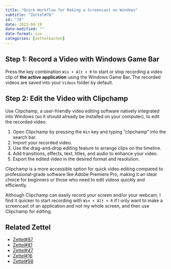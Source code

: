 ```yaml
---
title: "Quick Workflow for Making a Screencast on Windows"
subtitle: "Zettel#78"
id: "78"
date: 2023-04-19
date-modified: ""
date-format: iso
categories: [zettelkasten]
---
```

## Step 1: Record a Video with Windows Game Bar

Press the key combination `Win + Alt + R` to start or stop recording a video clip of **the active application** using the Windows Game Bar. The recorded videos are saved into your `Videos` folder by default.

## Step 2: Edit the Video with Clipchamp

Use Clipchamp, a user-friendly video editing software natively integrated into Windows (so it should already be installed on your computer), to edit the recorded video:

1. Open Clipchamp by pressing the `Win` key and typing "clipchamp" into the search bar.
2. Import your recorded video.
3. Use the drag-and-drop editing feature to arrange clips on the timeline.
4. Add transitions, effects, text, titles, and audio to enhance your video.
5. Export the edited video in the desired format and resolution.

Clipchamp is a more accessible option for quick video editing compared to professional-grade software like Adobe Premiere Pro, making it an ideal choice for beginners or those who need to edit videos quickly and efficiently.

Although Clipchamp can easily record your screen and/or your webcam, I find it quicker to start recording with `Win + Alt + R` if I only want to make a screencast of an application and not my whole screen, and then use Clipchamp for editing.

## Related Zettel

* [Zettel#87](/zettel/87)
* [Zettel#81](/zettel/81)
* [Zettel#47](/zettel/47)
* [Zettel#16](/zettel/16)
* [Zettel#98](/zettel/98)
